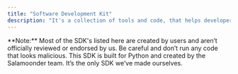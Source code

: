 ```yaml
---
title: "Software Development Kit"
description: "It's a collection of tools and code, that helps developers build software for Salamoonder."
---
```


<Note>
  **Note:** Most of the SDK's listed here are created by users and aren’t officially reviewed or endorsed by us. Be careful and don’t run any code that looks malicious.
</Note>

<CardGroup cols={1}>
  <Card title="salamoonder-py" icon="sparkles" href="https://github.com/Salamoonder-LLC/salamoonder-py">
    This SDK is built for Python and created by the Salamoonder team. It’s the only SDK we’ve made ourselves.
  </Card>
</CardGroup>